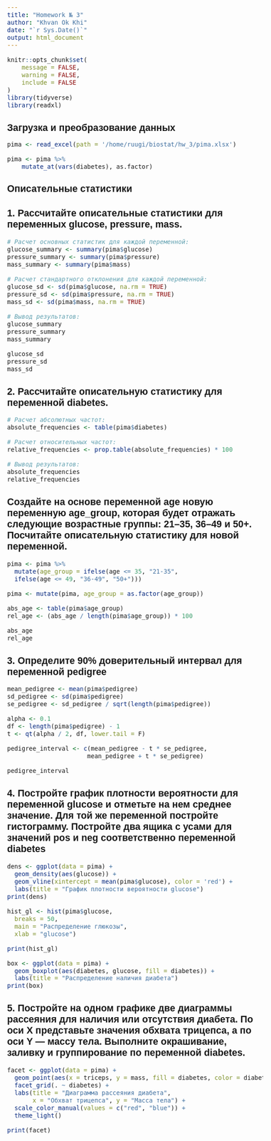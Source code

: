 ```yaml
---
title: "Homework № 3"
author: "Khvan Ok Khi"
date: "`r Sys.Date()`"
output: html_document
---
```


```{=html}
<style type="text/css">
body{
  font-family: Helvetica;
  font-size: 12pt;
}
/* Headers */
h1, h2{
  font-size: 16pt;
}
</style>
```

```r
knitr::opts_chunk$set(
	message = FALSE,
	warning = FALSE,
	include = FALSE
)
library(tidyverse)
library(readxl)
```

# Загрузка и преобразование данных

```r
pima <- read_excel(path = '/home/ruugi/biostat/hw_3/pima.xlsx')

pima <- pima %>%
    mutate_at(vars(diabetes), as.factor)
```

# Описательные статистики

## 1. Рассчитайте описательные статистики для переменных glucose, pressure, mass.

```r
# Расчет основных статистик для каждой переменной:
glucose_summary <- summary(pima$glucose)
pressure_summary <- summary(pima$pressure)
mass_summary <- summary(pima$mass)

# Расчет стандартного отклонения для каждой переменной:
glucose_sd <- sd(pima$glucose, na.rm = TRUE)
pressure_sd <- sd(pima$pressure, na.rm = TRUE)
mass_sd <- sd(pima$mass, na.rm = TRUE)

# Вывод результатов:
glucose_summary
pressure_summary
mass_summary

glucose_sd
pressure_sd
mass_sd
```

## 2. Рассчитайте описательную статистику для переменной diabetes. 
```r
# Расчет абсолютных частот:
absolute_frequencies <- table(pima$diabetes)

# Расчет относительных частот:
relative_frequencies <- prop.table(absolute_frequencies) * 100

# Вывод результатов:
absolute_frequencies
relative_frequencies
```

## Создайте на основе переменной age новую переменную age_group, которая будет отражать следующие возрастные группы: 21–35, 36–49 и 50+. Посчитайте описательную статистику для новой переменной.

```r
pima <- pima %>%
  mutate(age_group = ifelse(age <= 35, "21-35",
  ifelse(age <= 49, "36-49", "50+")))

pima <- mutate(pima, age_group = as.factor(age_group))

abs_age <- table(pima$age_group)
rel_age <- (abs_age / length(pima$age_group)) * 100

abs_age
rel_age
```

## 3. Определите 90% доверительный интервал для переменной pedigree

```r
mean_pedigree <- mean(pima$pedigree)
sd_pedigree <- sd(pima$pedigree)
se_pedigree <- sd_pedigree / sqrt(length(pima$pedigree))

alpha <- 0.1
df <- length(pima$pedigree) - 1
t <- qt(alpha / 2, df, lower.tail = F)

pedigree_interval <- c(mean_pedigree - t * se_pedigree,
                      mean_pedigree + t * se_pedigree)

pedigree_interval
```

## 4. Постройте график плотности вероятности для переменной glucose и отметьте на нем среднее значение. Для той же переменной постройте гистограмму. Постройте два ящика с усами для значений pos и neg соответственно переменной diabetes

```r
dens <- ggplot(data = pima) +
  geom_density(aes(glucose)) +
  geom_vline(xintercept = mean(pima$glucose), color = 'red') +
  labs(title = "График плотности вероятности glucose")
print(dens)
```

```r
hist_gl <- hist(pima$glucose,
  breaks = 50,
  main = "Распределение глюкозы",
  xlab = "glucose")

print(hist_gl)
```

```r
box <- ggplot(data = pima) +
  geom_boxplot(aes(diabetes, glucose, fill = diabetes)) +
  labs(title = "Распределение наличия диабета")
print(box)
```

## 5. Постройте на одном графике две диаграммы рассеяния для наличия или отсутствия диабета. По оси X представьте значения обхвата трицепса, а по оси Y — массу тела. Выполните окрашивание, заливку и группирование по переменной diabetes.

```r
facet <- ggplot(data = pima) +
  geom_point(aes(x = triceps, y = mass, fill = diabetes, color = diabetes)) +
  facet_grid(. ~ diabetes) + 
  labs(title = "Диаграмма рассеяния диабета", 
       x = "Обхват трицепса", y = "Масса тела") +
  scale_color_manual(values = c("red", "blue")) +
  theme_light()

print(facet)
```